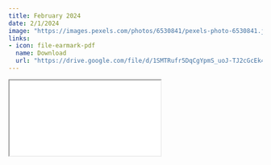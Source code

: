 ```yaml
---
title: February 2024
date: 2/1/2024
image: "https://images.pexels.com/photos/6530841/pexels-photo-6530841.jpeg?auto=compress&cs=tinysrgb&w=1260&h=750&dpr=2"
links:
- icon: file-earmark-pdf
  name: Download
  url: "https://drive.google.com/file/d/1SMTRufr5DqCgYpmS_uoJ-TJ2cGcEk4dQ/view?usp=sharing"
---
```



```{=html}
<iframe class="news ar4x3" src="feb_2024.pdf" title="February Newsletter"></iframe>
```